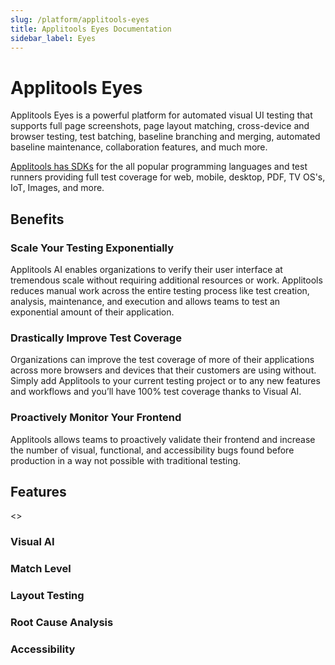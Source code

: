 ```yaml
---
slug: /platform/applitools-eyes
title: Applitools Eyes Documentation
sidebar_label: Eyes
---
```


# Applitools Eyes

Applitools Eyes is a powerful platform for automated visual UI testing that supports full page screenshots, page layout matching, cross-device and browser testing, test batching, baseline branching and merging, automated baseline maintenance, collaboration features, and much more.

[Applitools has SDKs](/#quickstart) for the all popular programming languages and test runners providing full test coverage for web, mobile, desktop, PDF, TV OS's, IoT, Images, and more.

## Benefits
### Scale Your Testing Exponentially
Applitools AI enables organizations to verify their user interface at tremendous scale without requiring additional resources or work. Applitools reduces manual work across the entire testing process like test creation, analysis, maintenance, and execution and allows teams to test an exponential amount of their application. 

### Drastically Improve Test Coverage
Organizations can improve the test coverage of more of their applications across more browsers and devices that their customers are using without. Simply add Applitools to your current testing project or to any new features and workflows and you’ll have 100% test coverage thanks to Visual AI.

### Proactively Monitor Your Frontend
Applitools allows teams to proactively validate their frontend and increase the number of visual, functional, and accessibility bugs found before production in a way not possible with traditional testing.

## Features
<>
<Link className="card" to="/platform/applitools-eyes/visual-ai">
    <div className="card__body">
        <h3>Visual AI</h3>
        <p></p>
    </div>
</Link>

<Link className="card" to="/platform/applitools-eyes/match-level">
    <div className="card__body">
        <h3>Match Level</h3>
        <p></p>
    </div>
</Link>

<Link className="card" to="/platform/applitools-eyes/layout-testing">
    <div className="card__body">
        <h3>Layout Testing</h3>
        <p></p>
    </div>
</Link>

<Link className="card" to="/platform/applitools-eyes/root-cause-analysis">
    <div className="card__body">
        <h3>Root Cause Analysis</h3>
        <p></p>
    </div>
</Link>

<Link className="card" to="/platform/applitools-eyes/accessibility">
    <div className="card__body">
        <h3>Accessibility</h3>
        <p></p>
    </div>
</Link>
</>